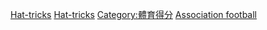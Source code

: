 [[Category:足球相關列表|Hat-tricks]]
[[Category:足球紀錄及統計數據|Hat-tricks]]
[[Category:體育得分|Category:體育得分]]
[[Category:帽子戏法列表|Association football]]